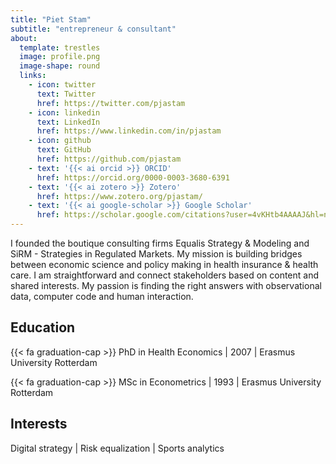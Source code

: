```yaml
---
title: "Piet Stam"
subtitle: "entrepreneur & consultant"
about:
  template: trestles
  image: profile.png
  image-shape: round
  links:
    - icon: twitter
      text: Twitter
      href: https://twitter.com/pjastam
    - icon: linkedin
      text: LinkedIn
      href: https://www.linkedin.com/in/pjastam
    - icon: github
      text: GitHub
      href: https://github.com/pjastam
    - text: '{{< ai orcid >}} ORCID'
      href: https://orcid.org/0000-0003-3680-6391
    - text: '{{< ai zotero >}} Zotero'
      href: https://www.zotero.org/pjastam/
    - text: '{{< ai google-scholar >}} Google Scholar'
      href: https://scholar.google.com/citations?user=4vKHtb4AAAAJ&hl=nl
---
```


I founded the boutique consulting firms Equalis Strategy & Modeling and SiRM - Strategies in Regulated Markets. My mission is building bridges between economic science and policy making in health insurance & health care. I am straightforward and connect stakeholders based on content and shared interests. My passion is finding the right answers with observational data, computer code and human interaction.

## Education

{{< fa graduation-cap >}} PhD in Health Economics | 2007 | Erasmus University Rotterdam

{{< fa graduation-cap >}} MSc in Econometrics | 1993 | Erasmus University Rotterdam

## Interests

Digital strategy \| Risk equalization \| Sports analytics
